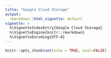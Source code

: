 ```yaml
---
title: "Google Cloud Storage"
output: 
  rmarkdown::html_vignette: default
vignette: >
  %\VignetteIndexEntry{Google Cloud Storage}
  %\VignetteEngine{knitr::rmarkdown}
  %\VignetteEncoding{UTF-8}
---
```



```r
knitr::opts_chunk$set(echo = TRUE, eval=FALSE)
```

